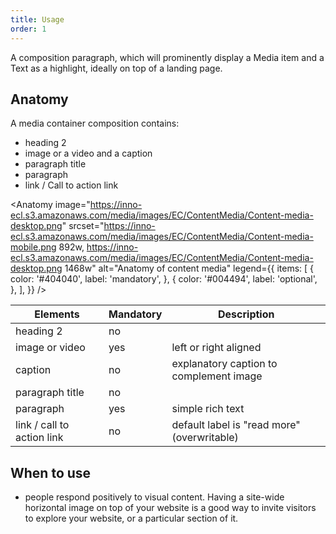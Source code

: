 ```yaml
---
title: Usage
order: 1
---
```



<Paragraph size="lead">
  A composition paragraph, which will prominently display a Media item and a
  Text as a highlight, ideally on top of a landing page.
</Paragraph>

## Anatomy

A media container composition contains:

- heading 2
- image or a video and a caption
- paragraph title
- paragraph
- link / Call to action link

<Anatomy
  image="https://inno-ecl.s3.amazonaws.com/media/images/EC/ContentMedia/Content-media-desktop.png"
  srcset="https://inno-ecl.s3.amazonaws.com/media/images/EC/ContentMedia/Content-media-mobile.png 892w, https://inno-ecl.s3.amazonaws.com/media/images/EC/ContentMedia/Content-media-desktop.png 1468w"
  alt="Anatomy of content media"
  legend={{
    items: [
      {
        color: '#404040',
        label: 'mandatory',
      },
      {
        color: '#004494',
        label: 'optional',
      },
    ],
  }}
/>

| Elements                   | Mandatory | Description                                 |
| -------------------------- | --------- | ------------------------------------------- |
| heading 2                  | no        |                                             |
| image or video             | yes       | left or right aligned                       |
| caption                    | no        | explanatory caption to complement image     |
| paragraph title            | no        |                                             |
| paragraph                  | yes       | simple rich text                            |
| link / call to action link | no        | default label is "read more" (overwritable) |

## When to use

- people respond positively to visual content. Having a site-wide horizontal image on top of your website is a good way to invite visitors to explore your website, or a particular section of it.
